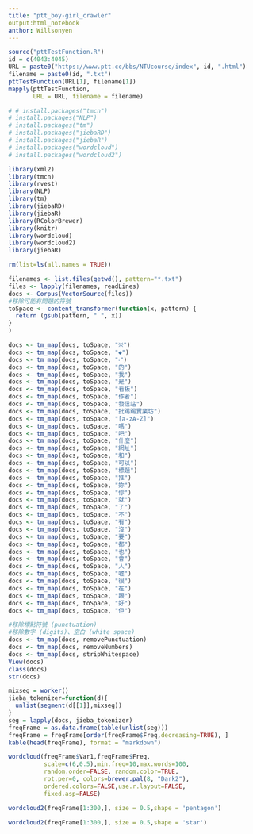 ```yaml
---
title: "ptt_boy-girl_crawler"
output:html_notebook
anthor: Willsonyen
---
```


```r
source("pttTestFunction.R")
id = c(4043:4045)
URL = paste0("https://www.ptt.cc/bbs/NTUcourse/index", id, ".html")
filename = paste0(id, ".txt")
pttTestFunction(URL[1], filename[1])
mapply(pttTestFunction, 
       URL = URL, filename = filename)
```



```r
# # install.packages("tmcn")
# install.packages("NLP")
# install.packages("tm")
# install.packages("jiebaRD")
# install.packages("jiebaR")
# install.packages("wordcloud")
# install.packages("wordcloud2")

library(xml2)
library(tmcn)
library(rvest)
library(NLP)
library(tm)
library(jiebaRD)
library(jiebaR)
library(RColorBrewer)
library(knitr)
library(wordcloud)
library(wordcloud2)
library(jiebaR)
```



```r
rm(list=ls(all.names = TRUE))

filenames <- list.files(getwd(), pattern="*.txt")
files <- lapply(filenames, readLines)
docs <- Corpus(VectorSource(files))
#移除可能有問題的符號
toSpace <- content_transformer(function(x, pattern) {
  return (gsub(pattern, " ", x))
}
)

docs <- tm_map(docs, toSpace, "※")
docs <- tm_map(docs, toSpace, "◆")
docs <- tm_map(docs, toSpace, "‧")
docs <- tm_map(docs, toSpace, "的")
docs <- tm_map(docs, toSpace, "我")
docs <- tm_map(docs, toSpace, "是")
docs <- tm_map(docs, toSpace, "看板")
docs <- tm_map(docs, toSpace, "作者")
docs <- tm_map(docs, toSpace, "發信站")
docs <- tm_map(docs, toSpace, "批踢踢實業坊")
docs <- tm_map(docs, toSpace, "[a-zA-Z]")
docs <- tm_map(docs, toSpace, "嗎")
docs <- tm_map(docs, toSpace, "吧")
docs <- tm_map(docs, toSpace, "什麼")
docs <- tm_map(docs, toSpace, "網址")
docs <- tm_map(docs, toSpace, "和")
docs <- tm_map(docs, toSpace, "可以")
docs <- tm_map(docs, toSpace, "標題")
docs <- tm_map(docs, toSpace, "推")
docs <- tm_map(docs, toSpace, "妳")
docs <- tm_map(docs, toSpace, "你")
docs <- tm_map(docs, toSpace, "就")
docs <- tm_map(docs, toSpace, "了")
docs <- tm_map(docs, toSpace, "不")
docs <- tm_map(docs, toSpace, "有")
docs <- tm_map(docs, toSpace, "沒")
docs <- tm_map(docs, toSpace, "要")
docs <- tm_map(docs, toSpace, "都")
docs <- tm_map(docs, toSpace, "也")
docs <- tm_map(docs, toSpace, "會")
docs <- tm_map(docs, toSpace, "人")
docs <- tm_map(docs, toSpace, "噓")
docs <- tm_map(docs, toSpace, "很")
docs <- tm_map(docs, toSpace, "在")
docs <- tm_map(docs, toSpace, "跟")
docs <- tm_map(docs, toSpace, "好")
docs <- tm_map(docs, toSpace, "但")

#移除標點符號 (punctuation)
#移除數字 (digits)、空白 (white space)
docs <- tm_map(docs, removePunctuation)
docs <- tm_map(docs, removeNumbers)
docs <- tm_map(docs, stripWhitespace)
View(docs)
class(docs)
str(docs)
```


```r
mixseg = worker()
jieba_tokenizer=function(d){
  unlist(segment(d[[1]],mixseg))
}
seg = lapply(docs, jieba_tokenizer)
freqFrame = as.data.frame(table(unlist(seg)))
freqFrame = freqFrame[order(freqFrame$Freq,decreasing=TRUE), ]
kable(head(freqFrame), format = "markdown")
```

```r
wordcloud(freqFrame$Var1,freqFrame$Freq,
          scale=c(6,0.5),min.freq=10,max.words=100,
          random.order=FALSE, random.color=TRUE, 
          rot.per=0, colors=brewer.pal(8, "Dark2"),
          ordered.colors=FALSE,use.r.layout=FALSE,
          fixed.asp=FALSE)
```


```r
wordcloud2(freqFrame[1:300,], size = 0.5,shape = 'pentagon')
```

```r
wordcloud2(freqFrame[1:300,], size = 0.5,shape = 'star')
```

